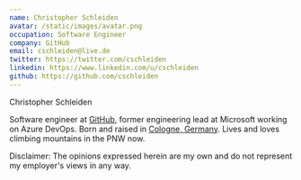 ```yaml
---
name: Christopher Schleiden
avatar: /static/images/avatar.png
occupation: Software Engineer
company: GitHub
email: cschleiden@live.de
twitter: https://twitter.com/cschleiden
linkedin: https://www.linkedin.com/u/cschleiden
github: https://github.com/cschleiden
---
```


Christopher Schleiden

Software engineer at [GitHub](https://www.github.com), former engineering lead at Microsoft working on Azure DevOps. Born and raised in [Cologne, Germany](https:/www.cologne.de). Lives and loves climbing mountains in the PNW now.

Disclaimer: The opinions expressed herein are my own and do not represent my employer's views in any way.
